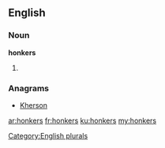 ==English==

===Noun===
'''honkers'''

# {{plural of|[[honker]]}}

===Anagrams===
* [[Kherson#English|Kherson]]

[[Category:English plurals]]

[[ar:honkers]]
[[fr:honkers]]
[[ku:honkers]]
[[my:honkers]]